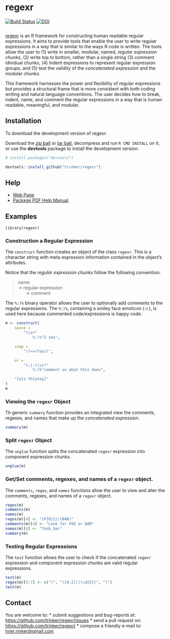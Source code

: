 # regexr

[![Build Status](https://travis-ci.org/trinker/regexr.png?branch=master)](https://travis-ci.org/trinker/regexr)
[![DOI](https://zenodo.org/badge/5398/trinker/regexr.png)](http://dx.doi.org/10.5281/zenodo.11284)

<img src="inst/regexr_logo/r_regexr.png" alt="">   

[regexr](http://trinker.github.com/regexr_dev) is an R framework for constructing human readable regular expressions.  It aims to provide tools that enable the user to write regular expressions in a way that is similar to the ways R code is written.  The tools allow the user to (1) write in smaller, modular, named, *regular expression chunks*, (2) write top to bottom, rather than a single string (3) comment idividual chunks, (4) indent expressions to represent regular expression groups, and (5) test the validity of the *concatenated expression* and the modular chunks. 

This framework harnesses the power and flexibility of regular expressions but provides a structural frame that is more consistent with both coding writing and natural language conventions.  The user decides how to break, indent, name, and comment the regular expressions in a way that is human readable, meaningful, and modular.


## Installation

To download the development version of regexr:

Download the [zip ball](https://github.com/trinker/regexr/zipball/master) or [tar ball](https://github.com/trinker/regexr/tarball/master), decompress and run `R CMD INSTALL` on it, or use the **devtools** package to install the development version:

```r
# install.packages("devtools")

devtools::install_github("trinker/regexr")
```

## Help

- [Web Page](http://trinker.github.com/regexr/)     
- [Package PDF Help Manual](https://dl.dropboxusercontent.com/u/61803503/regexr.pdf)   


## Examples

```{echo=FALSE}
library(regexr)
```

### Construction a Regular Expression

The `construct` function creates an object of the class `regexr`.  This is a character string with meta expression information contained in the object's attributes.

Notice that the *regular expression chunks* follow the following convention:

> name     
-> regular expression      
&nbsp;&nbsp;&nbsp;&nbsp;&nbsp;  -> comment     

The `%:)%` binary operator allows the user to optionally add comments to the regular expressions.  The `%:)%`, containing a smiley face emoticon (&#9786;), is used here because commented code/expressions is happy code.


```r
m <- construct(
    space =
        "\\s+"
            %:)%"I see",

    simp =
        "(?<=(foo))",

    or =
        "(;|:)\\s*"
            %:)%"comment on what this does",

    "[a]s th[atey]"
)
m
```

### Viewing the `regexr` Object

Th generic `summary` function provides an integrated view the comments, regexes, and names that make up the *concatenated expression*.

```r
summary(m)
```

### Split `regexr` Object 

The `unglue` function splits the concatenated `regexr` expression into component expression chunks.

```r
unglue(m)
```

### Get/Set comments, regexes, and names of a `regexr` object.

The `comments`, `regex`, and `names` functions allow the user to view and alter the comments, regexes, and names of a `regexr` object.


```r
regex(m)
comments(m)
names(m)
regex(m)[4] <- "(F{O}2)|(BAR)"
comments(m)[4] <- "Look for FOO or BAR"
names(m)[4] <- "foob_bar"
summary(m)
```

### Testing Regular Expressions

The `test` function allows the user to check if the concatenated `regexr` expression and component expression chunks are valid regular expressions.

```r
test(m)
regex(m)[5:7] <- c("(", "([A-Z]|(\\d{5})", ")")
test(m)
```

## Contact

You are welcome to:
* submit suggestions and bug-reports at: <https://github.com/trinker/regexr/issues>
* send a pull request on: <https://github.com/trinker/regexr/>
* compose a friendly e-mail to: <tyler.rinker@gmail.com>

